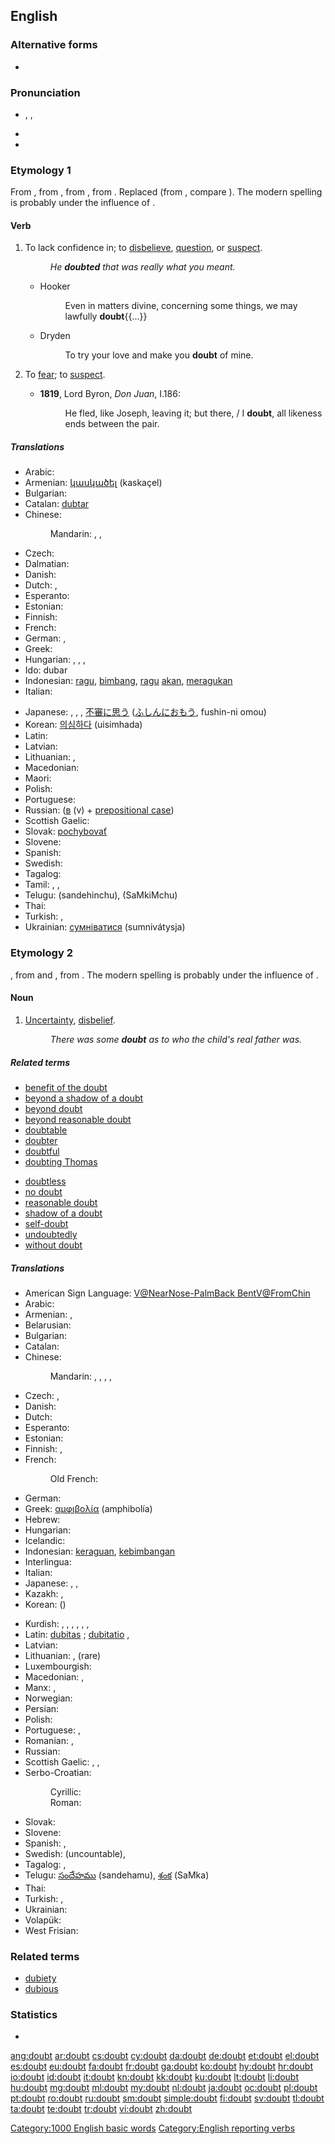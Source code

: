 ==English==

===Alternative forms===
* {{l|en|dout}} {{qualifier|obsolete}}

===Pronunciation===
* {{enPR|dout}}, {{IPA|/daʊt/}}, {{X-SAMPA|/daUt/}}
* {{rhymes|aʊt}}
* {{audio|en-us-doubt.ogg|Audio (US)}}

===Etymology 1===
From {{etyl|enm|en}} {{term|douten||lang=enm}}, from {{etyl|xno|en}} {{term|douter||lang=fro}}, from {{etyl|fro|en}} {{term|douter||lang=fro}}, from {{etyl|la|en}} {{term|dubitare|lang=la}}. Replaced {{etyl|enm|-}} {{term|tweonien||to doubt|lang=enm}} (from {{etyl|ang|-}} {{term|tweonian|twēonian|lang=ang}}, compare {{etyl|ang|-}} {{term|tweo|twēo|doubt, duplicity|lang=ang}}). The modern spelling is probably under the influence of {{etyl|frm|en}} {{term|doubter|lang=frm}}.

====Verb====
{{en-verb}}

# {{context|ambitransitive|lang=en}} To lack confidence in; to [[disbelieve]], [[question]], or [[suspect]].
#: ''He '''doubted''' that was really what you meant.''
#* Hooker
#*: Even in matters divine, concerning some things, we may lawfully '''doubt'''{{...}}
#* Dryden
#*: To try your love and make you '''doubt''' of mine.
# {{context|archaic|lang=en}} To [[fear]]; to [[suspect]].
#* '''1819''', Lord Byron, ''Don Juan'', I.186:
#*: He fled, like Joseph, leaving it; but there, / I '''doubt''', all likeness ends between the pair.

=====Translations=====
{{trans-top|to lack confidence in something}}
* Arabic: {{t-|ar|شك|tr=shakka}}
* Armenian: [[կասկածել]] (kaskaçel)
* Bulgarian: {{t-|bg|съмнявам се}}
* Catalan: [[dubtar]]
* Chinese:
*: Mandarin: {{zh-tsp|懷疑|怀疑|huáiyí}}, {{zh-tsp|疑慮|疑虑|yílǜ}}, {{t-|cmn|疑|tr=yí|sc=Hani}}
* Czech: {{t+|cs|pochybovat}}
* Dalmatian: {{tø|dlm|dobitur}}
* Danish: {{t-|da|tvivle}}
* Dutch: {{t+|nl|twijfelen}}, {{t+|nl|betwijfelen}}
* Esperanto: {{t+|eo|dubi}}
* Estonian: {{t-|et|kõhklema}}
* Finnish: {{t+|fi|epäillä}}
* French: {{t+|fr|douter}}
* German: {{t+|de|bezweifeln}}, {{t+|de|zweifeln}}
* Greek: {{t+|el|αμφιβάλλω}}
* Hungarian: {{t+|hu|kétségbe von}},  {{t+|hu|megkérdőjelez}},  {{t+|hu|kételkedik}},  {{t-|hu|kétell}}
* Ido: dubar
* Indonesian: [[ragu]], [[bimbang]], [[ragu]] [[akan]], [[ragu|meragukan]]
* Italian: {{t+|it|dubitare}}
{{trans-mid}}
* Japanese: {{t-|ja|疑う|tr=[[うたがう]], utagau}},  {{t-|ja|訝しむ|tr=ibukashimu}},  {{t-|ja|疑問する|tr=gimon-suru}}, [[不審]]に[[思う]] ([[ふしん]]に[[おもう]], fushin-ni omou)
* Korean: [[의심하다]] (uisimhada)
* Latin: {{t-|la|dubitare}}
* Latvian: {{t-|lv|šaubīties}}
* Lithuanian: {{t+|lt|abejoti}}, {{t+|lt|dvejoti}}
* Macedonian: {{t-|mk|се сомнева|tr=se sómneva|sc=Cyrl}}
* Maori: {{t|mi|raupeka}}
* Polish: {{t+|pl|wątpić}}
* Portuguese: {{t+|pt|duvidar}}
* Russian: {{t+|ru|сомневаться|tr=somnevát'sja}} ([[в]] (v) + [[prepositional case]])
* Scottish Gaelic: {{t-|gd|cuir teagamh}}
* Slovak: [[pochybovať]]
* Slovene: {{t+|sl|dvomiti}}
* Spanish: {{t+|es|dudar}}
* Swedish: {{t+|sv|tvivla}}
* Tagalog: {{t-|tl|duda, alinlangan}}
* Tamil: {{t+|ta|ஐயம்|tr=aiyam|sc=Taml}}, {{t+|ta|ஐயம்|tr=aiyam|sc=Taml}}, {{t+|ta|சந்தேகம்|tr=santEkam|sc=Taml}}
* Telugu: {{t+|te|సందేహించు}} (sandehinchu), {{t+|te|శంకించు}} (SaMkiMchu)
* Thai: {{t-|th|สิงสัย|tr=sǐng-sǎi|sc=Thai}}
* Turkish: {{t+|tr|şüphelenmek}},  {{t+|tr|kuşkulanmak}}
* Ukrainian: [[сумніватися]] (sumnivátysja)
{{trans-bottom}}

===Etymology 2===
{{etyl|enm|en}} {{term|doute|lang=enm}}, from {{etyl|xno|en}} and {{etyl|fro|en}} {{term|doute|lang=fro}}, from {{etyl|la|en}} {{term|dubita|lang=la}}. The modern spelling is probably under the influence of {{etyl|frm|en}} {{term|doubte|lang=frm}}.

====Noun====
{{wikipedia}}
{{en-noun}}

# [[uncertainty|Uncertainty]], [[disbelief]].
#: ''There was some '''doubt''' as to who the child's real father was.''

=====Related terms=====
{{rel-top}}
* [[benefit of the doubt]]
* [[beyond a shadow of a doubt]]
* [[beyond doubt]]
* [[beyond reasonable doubt]]
* [[doubtable]]
* [[doubter]]
* [[doubtful]]
* [[doubting Thomas]]
{{rel-mid}}
* [[doubtless]]
* [[no doubt]]
* [[reasonable doubt]]
* [[shadow of a doubt]]
* [[self-doubt]]
* [[undoubtedly]]
* [[without doubt]]
{{rel-bottom}}

=====Translations=====
{{trans-top|uncertainty}}
* American Sign Language: [[V@NearNose-PalmBack BentV@FromChin]]
* Arabic: {{t-|ar|شك|m|tr=šakk|sc=Arab}}
* Armenian: {{t-|hy|կասկած|tr=kaskaç}}, {{t-|hy|տարակույս|tr=tarakuys}}
* Belarusian: {{t-|be|сумнеў|m|tr=súmnjeŭ|sc=Cyrl}}
* Bulgarian: {{t+|bg|съмнение|n|tr=sǎmnénie}}
* Catalan: {{t-|ca|dubte|m}}
* Chinese:
*: Mandarin: {{t|cmn|懷疑|sc=Hani}}, {{t|cmn|怀疑|tr=huáiyí|sc=Hani}}, {{t|cmn|疑惑|tr=yíhuò|sc=Hani}}, {{t|cmn|疑問|sc=Hani}}, {{t|cmn|疑问|tr=yíwèn|sc=Hani}}
* Czech: {{t-|cs|pochybnost|f}}, {{t-|cs|pochyba|f}}
* Danish: {{t+|da|tvivl|c}}
* Dutch: {{t+|nl|twijfel|f}}
* Esperanto: {{t+|eo|dubo}}
* Estonian: {{t-|et|kõhklus}}
* Finnish: {{t+|fi|epäily}}, {{t+|fi|epäilys}}
* French: {{t+|fr|doute|m}}
*: Old French: {{tø|fro|doutance|f}}
* German: {{t+|de|Zweifel|m}}
* Greek: [[αμφιβολία]] (amphibolía)
* Hebrew: {{t+|he|ספק|m|tr=saféq}}
* Hungarian: {{t+|hu|kétség}}
* Icelandic: {{t-|is|efasemd|f}}
* Indonesian: [[ragu|keraguan]], [[bimbang|kebimbangan]]
* Interlingua: {{t-|ia|dubita}}
* Italian: {{t+|it|dubbio|m}}
* Japanese: {{t-|ja|不審|tr=ふしん, fushin|sc=Jpan}}, {{t-|ja|疑い|tr=うたがい, utagai|sc=Jpan}}, {{t+|ja|疑問|tr=ぎもん, gimon|sc=Jpan}}
* Kazakh: {{t|kk|күмән|tr=kümän|sc=Cyrl}},  {{t-|kk|шүбә|tr=şübä|sc=Cyrl}}
* Korean: {{t+|ko|의혹|tr=uihok|sc=Kore}} ({{t+|ko|疑惑|sc=Kore}})
{{trans-mid}}
* Kurdish: {{t+|ku|guman|f}}, {{t+|ku|şik|f}}, {{t+|ku|şube|f}}, {{t-|ku|gûş|f}}, {{t-|ku|hulhul|f}}, {{t-|ku|şûf|f}}, {{t+|ku|گومان|sc=ku-Arab}}
* Latin: [[dubitas]] {{f}}; [[dubitatio]] {{f}}, {{t-|la|dubium}}
* Latvian: {{t-|lv|šaubas|p}}
* Lithuanian: {{t+|lt|abejonė|f}}, {{t-|lt|dvejonė|f}} (rare)
* Luxembourgish: {{t+|lb|Zweiwel|m}}
* Macedonian: {{t-|mk|сомнеж|m|tr=sómnež|sc=Cyrl}}, {{t-|mk|сомневање|n|tr=somnévanje|sc=Cyrl}}
* Manx: {{t-|gv|dooyt}}, {{t-|gv|ourys|m}}
* Norwegian: {{t-|no|tvil|m}}
* Persian: {{t+|fa|شک|tr=šak|sc=fa-Arab}}
* Polish: {{t+|pl|wątpliwość|f}}
* Portuguese: {{t+|pt|dúvida|f}}, {{t+|pt|incerteza|f}}
* Romanian: {{t-|ro|dubiu}}, {{t-|ro|îndoială}}
* Russian: {{t+|ru|сомнение|tr=somnénije}}
* Scottish Gaelic: {{t-|gd|teagamh|m}},  {{t-|gd|amharas|m}}, {{t-|gd|mì-chinnt|f}}
* Serbo-Croatian:
*: Cyrillic: {{t-|sh|сумња|f}}
*: Roman: {{t-|sh|sumnja|f}}
* Slovak: {{t-|sk|pochybnosť|f}}
* Slovene: {{t+|sl|dvom|m}}
* Spanish: {{t+|es|duda|f}}, {{t+|es|incertidumbre|f}}
* Swedish: {{t+|sv|tvekan}} (uncountable), {{t+|sv|tvivel|n}}
* Tagalog: {{t+|tl|duda}}, {{t+|tl|alinlangan}}
* Telugu: [[సందేహము]] (sandehamu), [[శంక]] (SaMka)
* Thai: {{t-|th|สิงสัย|tr=sǐng-sǎi|sc=Thai}}
* Turkish: {{t+|tr|şüphe}},  {{t+|tr|kuşku}}
* Ukrainian: {{t-|uk|сумнів|m|tr=súmniv|sc=Cyrl}}
* Volapük: {{t+|vo|dot}}
* West Frisian: {{t-|fy|twivel|c}}
{{trans-bottom}}

===Related terms===
* [[dubiety]] {{pos_n}}
* [[dubious]]

===Statistics===
* {{rank|hard|ask|question|410|doubt|around|black|lady}}

[[Category:1000 English basic words]]
[[Category:English reporting verbs]]

[[ang:doubt]]
[[ar:doubt]]
[[cs:doubt]]
[[cy:doubt]]
[[da:doubt]]
[[de:doubt]]
[[et:doubt]]
[[el:doubt]]
[[es:doubt]]
[[eu:doubt]]
[[fa:doubt]]
[[fr:doubt]]
[[ga:doubt]]
[[ko:doubt]]
[[hy:doubt]]
[[hr:doubt]]
[[io:doubt]]
[[id:doubt]]
[[it:doubt]]
[[kn:doubt]]
[[kk:doubt]]
[[ku:doubt]]
[[lt:doubt]]
[[li:doubt]]
[[hu:doubt]]
[[mg:doubt]]
[[ml:doubt]]
[[my:doubt]]
[[nl:doubt]]
[[ja:doubt]]
[[oc:doubt]]
[[pl:doubt]]
[[pt:doubt]]
[[ro:doubt]]
[[ru:doubt]]
[[sm:doubt]]
[[simple:doubt]]
[[fi:doubt]]
[[sv:doubt]]
[[tl:doubt]]
[[ta:doubt]]
[[te:doubt]]
[[tr:doubt]]
[[vi:doubt]]
[[zh:doubt]]